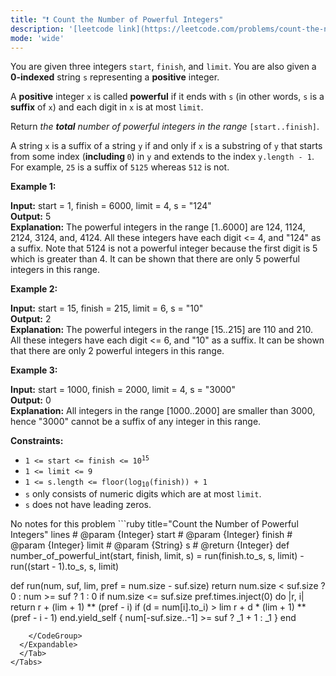 ```yaml
---
title: "❗️ Count the Number of Powerful Integers"
description: '[leetcode link](https://leetcode.com/problems/count-the-number-of-powerful-integers/description/)'
mode: 'wide'
---
```

<Tabs>
  <Tab title="Question" icon="circle-question" iconType="regular">
    <Card>
      <p>You are given three integers <code>start</code>, <code>finish</code>, and <code>limit</code>. You are also given a <strong>0-indexed</strong> string <code>s</code> representing a <strong>positive</strong> integer.</p>  <p>A <strong>positive</strong> integer <code>x</code> is called <strong>powerful</strong> if it ends with <code>s</code> (in other words, <code>s</code> is a <strong>suffix</strong> of <code>x</code>) and each digit in <code>x</code> is at most <code>limit</code>.</p>  <p>Return <em>the <strong>total</strong> number of powerful integers in the range</em> <code>[start..finish]</code>.</p>  <p>A string <code>x</code> is a suffix of a string <code>y</code> if and only if <code>x</code> is a substring of <code>y</code> that starts from some index (<strong>including </strong><code>0</code>) in <code>y</code> and extends to the index <code>y.length - 1</code>. For example, <code>25</code> is a suffix of <code>5125</code> whereas <code>512</code> is not.</p>   <p><strong class="example">Example 1:</strong></p>   <strong>Input:</strong> start = 1, finish = 6000, limit = 4, s = &quot;124&quot; <br/> <strong>Output:</strong> 5 <br/> <strong>Explanation:</strong> The powerful integers in the range [1..6000] are 124, 1124, 2124, 3124, and, 4124. All these integers have each digit &lt;= 4, and &quot;124&quot; as a suffix. Note that 5124 is not a powerful integer because the first digit is 5 which is greater than 4. It can be shown that there are only 5 powerful integers in this range.   <p><strong class="example">Example 2:</strong></p>   <strong>Input:</strong> start = 15, finish = 215, limit = 6, s = &quot;10&quot; <br/> <strong>Output:</strong> 2 <br/> <strong>Explanation:</strong> The powerful integers in the range [15..215] are 110 and 210. All these integers have each digit &lt;= 6, and &quot;10&quot; as a suffix. It can be shown that there are only 2 powerful integers in this range.   <p><strong class="example">Example 3:</strong></p>   <strong>Input:</strong> start = 1000, finish = 2000, limit = 4, s = &quot;3000&quot; <br/> <strong>Output:</strong> 0 <br/> <strong>Explanation:</strong> All integers in the range [1000..2000] are smaller than 3000, hence &quot;3000&quot; cannot be a suffix of any integer in this range.    <p><strong>Constraints:</strong></p>  <ul>  <li><code>1 &lt;= start &lt;= finish &lt;= 10<sup>15</sup></code></li>  <li><code>1 &lt;= limit &lt;= 9</code></li>  <li><code>1 &lt;= s.length &lt;= floor(log<sub>10</sub>(finish)) + 1</code></li>  <li><code>s</code> only consists of numeric digits which are at most <code>limit</code>.</li>  <li><code>s</code> does not have leading zeros.</li> </ul> 
    </Card>
  </Tab>
  <Tab title="Solution" icon="lightbulb" iconType="regular" >
    <Card>
      No notes for this problem
</Card>
  <Expandable title="code">
    <CodeGroup dropdown>
```ruby title="Count the Number of Powerful Integers" lines
# @param {Integer} start
# @param {Integer} finish
# @param {Integer} limit
# @param {String} s
# @return {Integer}
  def number_of_powerful_int(start, finish, limit, s) =
    run(finish.to_s, s, limit) - run((start - 1).to_s, s, limit)
  
  def run(num, suf, lim, pref = num.size - suf.size) 
    return num.size < suf.size ? 0 : num >= suf ? 1 : 0 if num.size <= suf.size
    pref.times.inject(0) do |r, i|
      return r + (lim + 1) ** (pref - i) if (d = num[i].to_i) > lim
      r + d * (lim + 1) ** (pref - i - 1)
    end.yield_self { num[-suf.size..-1] >= suf ? _1 + 1 : _1 }
  end
```
    </CodeGroup>
  </Expandable>
  </Tab>
</Tabs>